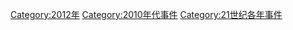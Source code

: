 {{year by category
|m=2
|c=0
|d=1
|y=2
|cat=事件
|sortkey=事件
}}
[[Category:2012年|Category:2012年]]
[[Category:2010年代事件|Category:2010年代事件]]
[[Category:21世纪各年事件|Category:21世纪各年事件]]